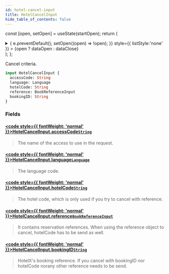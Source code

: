 ```yaml
---
id: hotel-cancel-input
title: HotelCancelInput
hide_table_of_contents: false
---
```






const [open, setOpen] = useState(startOpen);
return (
<details {...(open ? { open: true } : {})} className="details" style={{ border:'none', boxShadow:'none', background:'var(--ifm-background-color)' }}>
<summary
onClick={(e) => {
e.preventDefault();
setOpen((open) => !open);
}}
style={{ listStyle:'none' }} >
{open ? dataOpen : dataClose}
</summary>
{open && children}
</details>
);
};

Cancel criteria.

```graphql
input HotelCancelInput {
  accessCode: String
  language: Language
  hotelCode: String
  reference: BookReferenceInput
  bookingID: String
}
```

### Fields

#### [<code style={{ fontWeight: 'normal' }}>HotelCancelInput.<b>accessCode</b></code>](#)<Bullet />[`String`](/api/scalars/string) <Badge class="badge badge--secondary" text="scalar"/>

> The name of the access to use in the request.

#### [<code style={{ fontWeight: 'normal' }}>HotelCancelInput.<b>language</b></code>](#)<Bullet />[`Language`](/api/scalars/language) <Badge class="badge badge--secondary" text="scalar"/>

> The language code.

#### [<code style={{ fontWeight: 'normal' }}>HotelCancelInput.<b>hotelCode</b></code>](#)<Bullet />[`String`](/api/scalars/string) <Badge class="badge badge--secondary" text="scalar"/>

> The hotel code, which is only used if you try to cancel with reference.

#### [<code style={{ fontWeight: 'normal' }}>HotelCancelInput.<b>reference</b></code>](#)<Bullet />[`BookReferenceInput`](/api/inputs/book-reference-input) <Badge class="badge badge--secondary" text="input"/>

> It contains reservation references. When using the reference object to cancel, hotelCode has to be send as well.

#### [<code style={{ fontWeight: 'normal' }}>HotelCancelInput.<b>bookingID</b></code>](#)<Bullet />[`String`](/api/scalars/string) <Badge class="badge badge--secondary" text="scalar"/>

> HotelX's booking reference. If you cancel with bookingID nor hotelCode norany other reference needs to be send.
